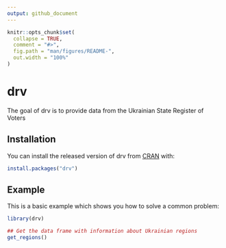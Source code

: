 ```yaml
---
output: github_document
---
```


<!-- README.md is generated from README.Rmd. Please edit that file -->

```r
knitr::opts_chunk$set(
  collapse = TRUE,
  comment = "#>",
  fig.path = "man/figures/README-",
  out.width = "100%"
)
```

# drv

<!-- badges: start -->
<!-- badges: end -->

The goal of drv is to provide data from the Ukrainian State Register of Voters

## Installation

You can install the released version of drv from [CRAN](https://CRAN.R-project.org) with:

``` r
install.packages("drv")
```

## Example

This is a basic example which shows you how to solve a common problem:

```r
library(drv)

## Get the data frame with information about Ukrainian regions
get_regions()
```
